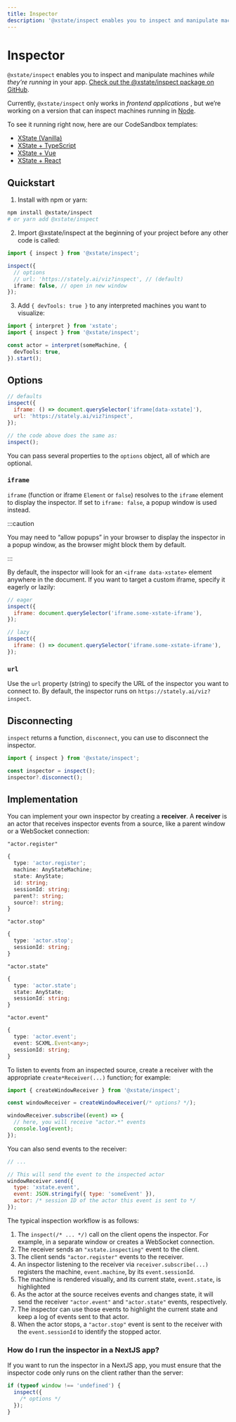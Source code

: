 ```yaml
---
title: Inspector
description: '@xstate/inspect enables you to inspect and manipulate machines while they’re running in your app. Check out the @xstate/inspect package on GitHub.'
---
```


# Inspector

`@xstate/inspect` enables you to inspect and manipulate machines _while they’re running_ in your app. [Check out the @xstate/inspect package on GitHub](https://github.com/statelyai/xstate/tree/main/packages/xstate-inspect).

Currently, `@xstate/inspect` only works in _frontend applications_ , but we’re working on a version that can inspect machines running in [Node](https://nodejs.org/).

To see it running right now, here are our CodeSandbox templates:

- [XState (Vanilla)](https://codesandbox.io/s/xstate-ts-viz-template-qzdvv)
- [XState + TypeScript](https://codesandbox.io/s/xstate-ts-viz-template-qzdvv)
- [XState + Vue](https://codesandbox.io/s/xstate-vue-viz-template-r5wd7)
- [XState + React](https://codesandbox.io/s/xstate-react-viz-template-5wq3q)

## Quickstart

1. Install with npm or yarn:

```bash
npm install @xstate/inspect
# or yarn add @xstate/inspect
```

2. Import @xstate/inspect at the beginning of your project before any other code is called:

```ts
import { inspect } from '@xstate/inspect';

inspect({
  // options
  // url: 'https://stately.ai/viz?inspect', // (default)
  iframe: false, // open in new window
});
```

3. Add `{ devTools: true }` to any interpreted machines you want to visualize:

```ts
import { interpret } from 'xstate';
import { inspect } from '@xstate/inspect';

const actor = interpret(someMachine, {
  devTools: true,
}).start();
```

## Options

```js
// defaults
inspect({
  iframe: () => document.querySelector('iframe[data-xstate]'),
  url: 'https://stately.ai/viz?inspect',
});

// the code above does the same as:
inspect();
```

You can pass several properties to the `options` object, all of which are optional.

### `iframe`

`iframe` (function or iframe `Element` or `false`) resolves to the `iframe` element to display the inspector. If set to `iframe: false`, a popup window is used instead.

:::caution

You may need to “allow popups” in your browser to display the inspector in a popup window, as the browser might block them by default.

:::

By default, the inspector will look for an `<iframe data-xstate>` element anywhere in the document. If you want to target a custom iframe, specify it eagerly or lazily:

```js
// eager
inspect({
  iframe: document.querySelector('iframe.some-xstate-iframe'),
});
```

```js
// lazy
inspect({
  iframe: () => document.querySelector('iframe.some-xstate-iframe'),
});
```

### `url`

Use the `url` property (string) to specify the URL of the inspector you want to connect to. By default, the inspector runs on `https://stately.ai/viz?inspect`.

## Disconnecting

`inspect` returns a function, `disconnect`, you can use to disconnect the inspector.

```ts
import { inspect } from '@xstate/inspect';

const inspector = inspect();
inspector?.disconnect();
```

## Implementation

You can implement your own inspector by creating a **receiver**. A **receiver** is an actor that receives inspector events from a source, like a parent window or a WebSocket connection:

`"actor.register"`

```ts
{
  type: 'actor.register';
  machine: AnyStateMachine;
  state: AnyState;
  id: string;
  sessionId: string;
  parent?: string;
  source?: string;
}
```

`"actor.stop"`

```ts
{
  type: 'actor.stop';
  sessionId: string;
}
```

`"actor.state"`

```ts
{
  type: 'actor.state';
  state: AnyState;
  sessionId: string;
}
```

`"actor.event"`

```ts
{
  type: 'actor.event';
  event: SCXML.Event<any>;
  sessionId: string;
}
```

To listen to events from an inspected source, create a receiver with the appropriate `create*Receiver(...)` function; for example:

```js
import { createWindowReceiver } from '@xstate/inspect';

const windowReceiver = createWindowReceiver(/* options? */);

windowReceiver.subscribe((event) => {
  // here, you will receive "actor.*" events
  console.log(event);
});
```

You can also send events to the receiver:

```js
// ...

// This will send the event to the inspected actor
windowReceiver.send({
  type: 'xstate.event',
  event: JSON.stringify({ type: 'someEvent' }),
  actor: /* session ID of the actor this event is sent to */
});
```

The typical inspection workflow is as follows:

1. The `inspect(/* ... */)` call on the client opens the inspector. For example, in a separate window or creates a WebSocket connection.
2. The receiver sends an `"xstate.inspecting"` event to the client.
3. The client sends `"actor.register"` events to the receiver.
4. An inspector listening to the receiver via `receiver.subscribe(...)` registers the machine, `event.machine`, by its `event.sessionId`.
5. The machine is rendered visually, and its current state, `event.state`, is highlighted
6. As the actor at the source receives events and changes state, it will send the receiver `"actor.event"` and `"actor.state"` events, respectively.
7. The inspector can use those events to highlight the current state and keep a log of events sent to that actor.
8. When the actor stops, a `"actor.stop"` event is sent to the receiver with the `event.sessionId` to identify the stopped actor.

### How do I run the inspector in a NextJS app?

If you want to run the inspector in a NextJS app, you must ensure that the inspector code only runs on the client rather than the server:

```js
if (typeof window !== 'undefined') {
  inspect({
    /* options */
  });
}
```
